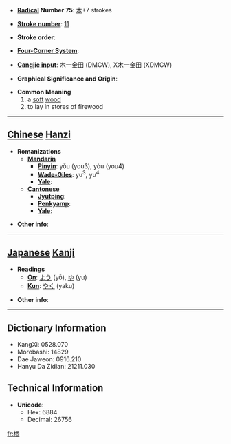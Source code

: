 * '''[[Wiktionary:Chinese radical index| Radical]] Number 75''': [[Wiktionary:Chinese radical index 木|木]]+7 strokes

* '''[[Wiktionary:Chinese total strokes index|Stroke number]]''': [[Wiktionary:Chinese total strokes index 11|11]]

* '''Stroke order''': 

* '''[[Wiktionary:Chinese four corner index|Four-Corner System]]''': 

* '''[[Wiktionary:Chinese Cangjie index|Cangjie input]]''': 木一金田 (DMCW), X木一金田 (XDMCW)

* '''Graphical Significance and Origin''': 

* '''Common Meaning'''
*#a [[soft]] [[wood]]
*# to lay in stores of firewood


----

== [[Chinese]] [[Hanzi]] ==

* '''Romanizations'''
** '''[[Mandarin]]'''
*** '''[[Pinyin]]''': yǒu (you3), yòu (you4)
*** '''[[Wade-Giles]]''': yu<sup>3</sup>, yu<sup>4</sup>
*** '''[[Yale]]''': 
** '''[[Cantonese]]'''
*** '''[[Jyutping]]''':
*** '''[[Penkyamp]]''': 
*** '''[[Yale]]''': 

* '''Other info''': 

----

== [[Japanese]] [[Kanji]] ==

* '''Readings'''
** '''[[On]]''': [[よう]] (yō), [[ゆ]] (yu)
** '''[[Kun]]''': [[やく]] (yaku)

* '''Other info''':  

----

== Dictionary Information ==

* KangXi: 0528.070
* Morobashi: 14829
* Dae Jaweon: 0916.210
* Hanyu Da Zidian: 21211.030

== Technical Information ==

* '''Unicode''':
** Hex: 6884
** Decimal: 26756

[[fr:梄]]